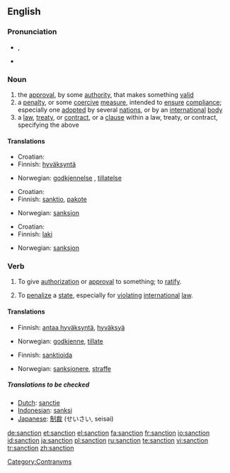 {{wikipedia}}
==English==

===Pronunciation===
*{{IPA|/ˈsæŋkʃən/}}, {{SAMPA|/"s{NkS@n/}}
*{{audio|en-us-sanction.ogg|Audio (US)}}

===Noun===
{{en-noun}}

# the [[approval]], by some [[authority]], that makes something [[valid]]
# a [[penalty]], or some [[coercive]] [[measure]], intended to [[ensure]] [[compliance]]; especially one [[adopted]] by several [[nation]]s, or by an [[international]] [[body]]
# a [[law]], [[treaty]], or [[contract]], or a [[clause]] within a law, treaty, or contract, specifying the above

====Translations====
{{trans-top|the approval, by some authority, that makes something valid}}
*Croatian: {{t|hr|sankcija|f}}
*Finnish: [[hyväksyntä]]
{{trans-mid}}
*Norwegian: [[godkjennelse]] {{m}}, [[tillatelse]] {{m}}
{{trans-bottom}}

{{trans-top|a penalty, or some coercive measure}}
*Croatian: {{t|hr|sankcija|f}}
*Finnish: [[sanktio]], [[pakote]]
{{trans-mid}}
*Norwegian: [[sanksjon]] {{m}}
{{trans-bottom}}

{{trans-top|a law, treaty, or contract, or a clause within a law, treaty, or contract, 
specifying the above}}
*Croatian: {{t|hr|sankcija|f}}
*Finnish: [[laki]]
{{trans-mid}}
*Norwegian: [[sanksjon]] {{m}}
{{trans-bottom}}

===Verb===
{{en-verb}}
# {{transitive}} To give [[authorization]] or [[approval]] to something; to [[ratify]].
# {{transitive}} To [[penalize]] a [[state]], especially for [[violating]] [[international]] [[law]].

====Translations====
{{trans-top|To give authorization or approval to something; to ratify}}
*Finnish: [[antaa hyväksyntä]], [[hyväksyä]]
{{trans-mid}}
*Norwegian: [[godkjenne]], [[tillate]]
{{trans-bottom}}

{{trans-top|To penalize a state, especially for violating international law}}
*Finnish: [[sanktioida]]
{{trans-mid}}
*Norwegian: [[sanksjonere]], [[straffe]]
{{trans-bottom}}

=====Translations to be checked=====
*[[Dutch]]: [[sanctie]]
*[[Indonesian]]: [[sanksi]]
*[[Japanese]]: [[制裁]] (せいさい, seisai)

[[Category:Contranyms]]

[[de:sanction]]
[[et:sanction]]
[[el:sanction]]
[[fa:sanction]]
[[fr:sanction]]
[[io:sanction]]
[[id:sanction]]
[[ja:sanction]]
[[pl:sanction]]
[[ru:sanction]]
[[te:sanction]]
[[vi:sanction]]
[[tr:sanction]]
[[zh:sanction]]